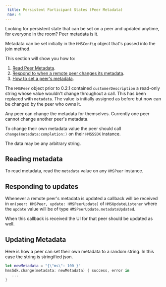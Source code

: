 ```yaml
---
 title: Persistent Participant States (Peer Metadata)
 nav: 4
---
```


Looking for persistent state that can be set on a peer and updated anytime, for everyone in the room? Peer metadata is it.

Metadata can be set initially in the `HMSConfig` object that's passed into the join method.

This section will show you how to:

1.  [Read Peer Metadata](#reading-metadata).
2.  [Respond to when a remote peer changes its metadata](#responding-to-updates).
3.  [How to set a peer's metadata](#updating-metadata).

The `HMSPeer` object prior to 0.2.1 contained `customerDescription` a read-only string whose value wouldn't change throughout a call. This has been replaced with `metadata`. The value is initially assigned as before but now can be changed by the peer who owns it.

Any peer can change the metadata for themselves. Currently one peer cannot change another peer's metadata.

To change their own metadata value the peer should call `change(metadata:completion:)` on their `HMSSSDK` instance.

The data may be any arbitrary string.

## Reading metadata

To read metadata, read the `metadata` value on any `HMSPeer` instance.

## Responding to updates

Whenever a remote peer's metadata is updated a callback will be received in `on(peer: HMSPeer, update: HMSPeerUpdate)` of `HMSUpdateListener` where the `update` value will be of type `HMSPeerUpdate.metadataUpdated`.

When this callback is received the UI for that peer should be updated as well.

## Updating Metadata

Here is how a peer can set their own metadata to a random string. In this case the string is stringified json.

```swift
let newMetadata = "{\"ms\": 100 }"
hmsSdk.change(metadata: newMetadata) { success, error in
   ...
}
```
